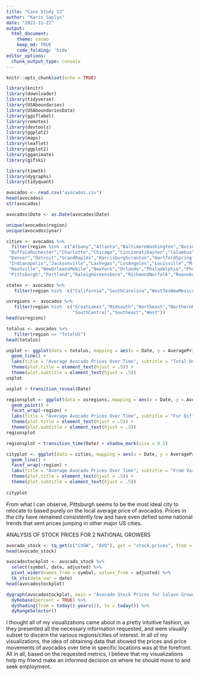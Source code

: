 ```yaml
---
title: "Case Study 12"
author: "Karis Saplys"
date: "2022-11-22"
output: 
  html_document:
    theme: cosmo
    keep_md: TRUE
    code_folding: 'hide'
editor_options: 
  chunk_output_type: console
---
```


```r
knitr::opts_chunk$set(echo = TRUE)
```

```r
library(knitr)
library(downloader)
library(tidyverse)
library(USAboundaries)
library(USAboundariesData)
library(ggsflabel)
library(remotes)
library(devtools)
library(ggplot2)
library(maps)
library(leaflet)
library(ggplot2)
library(gganimate)
library(gifski)

library(timetk)
library(dygraphs)
library(tidyquant)
```

```r
avocados <- read.csv("avocados.csv")
head(avocados)
str(avocados)

avocados$Date <- as.Date(avocados$Date)

unique(avocados$region)
unique(avocados$year)

cities <- avocados %>%
  filter(region %in%  c("Albany","Atlanta","BaltimoreWashington","Boise","Boston",
 "BuffaloRochester","Charlotte","Chicago","CincinnatiDayton","Columbus","DallasFtWorth",
 "Denver","Detroit","GrandRapids","HarrisburgScranton","HartfordSpringfield","Houston",
 "Indianapolis","Jacksonville","LasVegas","LosAngeles","Louisville","MiamiFtLauderdale",
 "Nashville","NewOrleansMobile","NewYork","Orlando","Philadelphia","PhoenixTucson",
 "Pittsburgh","Portland","RaleighGreensboro","RichmondNorfolk","Roanoke","Sacramento",         "SanDiego","SanFrancisco","Seattle","Spokane","StLouis","Syracuse","Tampa"))

states <- avocados %>%
   filter(region %in%  c("California","SouthCarolina","WestTexNewMexico"))

usregions <- avocados %>%
   filter(region %in%  c("GreatLakes","Midsouth","Northeast","NorthernNewEngland","Plains",
                         "SouthCentral","Southeast","West"))
head(usregions)

totalus <- avocados %>%
   filter(region == "TotalUS")
head(totalus)
```

```r
usplot <- ggplot(data = totalus, mapping = aes(x = Date, y = AveragePrice)) +
  geom_line() + 
  labs(title = "Average Avocado Prices Over Time", subtitle = "Total United States", x = "Date", y = "Average Avocado Price (USD)") +
  theme(plot.title = element_text(hjust = .5)) +
  theme(plot.subtitle = element_text(hjust = .5))
usplot

usplot + transition_reveal(Date)
```

```r
regionsplot <- ggplot(data = usregions, mapping = aes(x = Date, y = AveragePrice, color = Total.Volume)) +
  geom_point() +
  facet_wrap(~region) +
  labs(title = "Average Avocado Prices Over Time", subtitle = "For Different US Regions", x = "Date", y = "Average Avocado Price (USD)") +
  theme(plot.title = element_text(hjust = .5)) +
  theme(plot.subtitle = element_text(hjust = .5))
regionsplot

regionsplot + transition_time(Date) + shadow_mark(size = 0.5)
```

```r
cityplot <- ggplot(data = cities, mapping = aes(x = Date, y = AveragePrice, color = Total.Volume)) +
  geom_line() +
  facet_wrap(~region) +
  labs(title = "Average Avocado Prices Over Time", subtitle = "From Various US Cities", x = "Date", y = "Average Avocado Price (USD)") +
  theme(plot.title = element_text(hjust = .5)) +
  theme(plot.subtitle = element_text(hjust = .5))
  
cityplot
```
From what I can observe, Pittsburgh seems to be the most ideal city to relocate to based purely on the local average price of avocados. Prices in the city have remained consistently low and have even defied some national trends that sent prices jumping in other major US cities.


ANALYSIS OF STOCK PRICES FOR 2 NATIONAL GROWERS
```r
avocado_stock <- tq_get(c("CVGW", "AVO"), get = "stock.prices", from = today()-years(2), to = today())
head(avocado_stock)
```

```r
avocadostockplot <- avocado_stock %>%
  select(symbol, date, adjusted) %>%
  pivot_wider(names_from = symbol, values_from = adjusted) %>%
  tk_xts(date_var = date)
head(avocadostockplot)
```

```r
dygraph(avocadostockplot, main = "Avocado Stock Prices for Calavo Growers (CVGW) and Mission Produce (AVO)") %>%
  dyRebase(percent = TRUE) %>%
  dyShading(from = today()-years(2), to = today()) %>%
  dyRangeSelector()
```

I thought all of my visualizations came about in a pretty intuitive fashion, as they presented all the necessary information requested, and were visually subset to discern the various regions/cities of interest. In all of my visualizations, the idea of obtaining data that showed the prices and price movements of avocados over time in specific locations was at the forefront. All in all, based on the requested metrics, I believe that my visualizations help my friend make an informed decision on where he should move to and seek employment.
